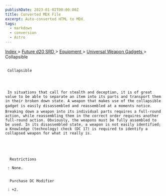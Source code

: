 ```yaml
---
publishDate: 2023-01-02T00:00:00Z
title: Converted MDX File
excerpt: Auto-converted HTML to MDX.
tags:
  - markdown
  - conversion
  - Astro
---
```


[
Index
](-index) >
[
Future d20 SRD
](future-d20-srd-index) >
[
Equipment
](future-d20-srd-equipment-index) >
[
Universal Weapon Gadgets
](future-d20-srd-equipment-gadgets-universal-weapons-index) > Collapsible

##

     Collapsible




     In situations that call for stealth and deception, it is of great value to be able to separate an item into its parts and transport them in their broken down state. A weapon that makes use of the collapsible gadget is easily disassembled and reassembled at a moments notice. Breaking down a weapon into its individual parts requires a full-round action, while reassembling them in the correct order requires another full-round action. Obviously, the weapons must be fully assembled to be used. In its disassembled state, a weapon is not easily identified; a Knowledge (technology) check (DC 17) is required to identify a collapsed weapon for what it really is.





      Restrictions

     : None.


      Purchase DC Modifier

     : +2.
